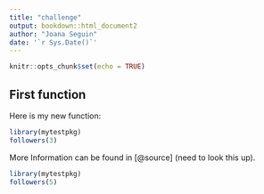```yaml
---
title: "challenge"
output: bookdown::html_document2
author: "Joana Seguin"
date: '`r Sys.Date()`'
---
```


```r
knitr::opts_chunk$set(echo = TRUE)
```
## First function

Here is my new function:

```r
library(mytestpkg)
followers(3)
```

More Information can be found in [@source] (need to look this up).

```r
library(mytestpkg)
followers(5)

```



